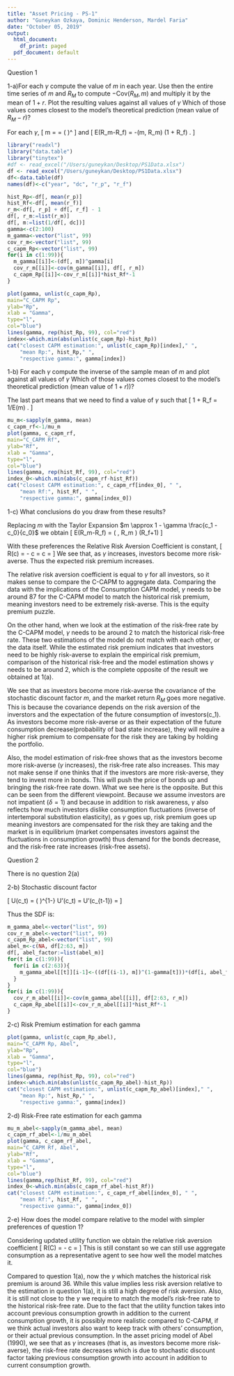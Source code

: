 ```yaml
---
title: "Asset Pricing - PS-1"
author: "Guneykan Ozkaya, Dominic Henderson, Mardel Faria"
date: "October 05, 2019"
output:
  html_document:
    df_print: paged
  pdf_document: default
---
```



\def\Cov{\mathrm{Cov}}

Question 1

1-a)For each $\gamma$ compute the value of $m$ in each year. Use then the entire time series of $m$
and $R_M$ to compute  $-\Cov(R_M, m)$ and multiply it by the mean of $1+r$. Plot the
resulting values against all values of $\gamma$ Which of those values comes closest to the
model’s theoretical prediction (mean value of $R_M-r$)?

For each $\gamma$,
\[
m = \frac{U'(c_1)}{U'(c_0)} = \left( \frac{c_0}{c_1} \right)^\gamma
\]
and
\[
E(R_m-R_f) = -\Cov(m, R_m) (1 + R_f) .
\]

```r

library("readxl")
library("data.table")
library("tinytex")
#df <- read_excel("/Users/guneykan/Desktop/PS1Data.xlsx")
df <- read_excel("/Users/guneykan/Desktop/PS1Data.xlsx")
df<-data.table(df)
names(df)<-c("year", "dc", "r_p", "r_f")
```

```r
hist_Rp<-df[, mean(r_p)]
hist_Rf<-df[, mean(r_f)]
r_m<-df[, r_p] + df[, r_f] - 1
df[, r_m:=list(r_m)]
df[, m:=list(1/df[, dc])]
gamma<-c(2:100)
m_gamma<-vector("list", 99)
cov_r_m<-vector("list", 99)
c_capm_Rp<-vector("list", 99)
for(i in c(1:99)){
  m_gamma[[i]]<-(df[, m])^gamma[i]
  cov_r_m[[i]]<-cov(m_gamma[[i]], df[, r_m])
  c_capm_Rp[[i]]<-cov_r_m[[i]]*hist_Rf*-1
}


```

```r
plot(gamma, unlist(c_capm_Rp),
main="C_CAPM Rp",
ylab="Rp",
xlab = "Gamma",
type="l",
col="blue")
lines(gamma, rep(hist_Rp, 99), col="red")
index<-which.min(abs(unlist(c_capm_Rp)-hist_Rp))
cat("closest CAPM estimation:", unlist(c_capm_Rp)[index]," ",
    "mean Rp:", hist_Rp," ",
    "respective gamma:", gamma[index]) 

```



1-b) For each $\gamma$ compute the inverse of the sample mean of $m$ and plot against all values
of $\gamma$ Which of those values comes closest to the model’s theoretical prediction
(mean value of $1 + r$))?

The last part means that we need to find a value of $\gamma$ such that
\[
1 + R_f = 1/E(m) .
\]


```r

mu_m<-sapply(m_gamma, mean)
c_capm_rf<-1/mu_m 
plot(gamma, c_capm_rf,
main="C_CAPM Rf",
ylab="Rf",
xlab = "Gamma",
type="l",
col="blue")
lines(gamma, rep(hist_Rf, 99), col="red")
index_0<-which.min(abs(c_capm_rf-hist_Rf))
cat("closest CAPM estimation:", c_capm_rf[index_0], " ", 
    "mean Rf:", hist_Rf, " ", 
    "respective gamma:", gamma[index_0]) 

```


1-c) What conclusions do you draw from these results?

Replacing $m$ with the Taylor Expansion $m \approx 1 - \gamma \frac{c_1 - c_0}{c_0}$ we obtain
\[
E(R_m-R_f) = \gamma \Cov\left( \frac{(c_1-c_0)}{c_0}, R_m \right) (R_f+1)
\]

With these preferences the Relative Risk Aversion Coefficient is constant,
\[
R(c) = - \frac{U''(c)}{U'(c)} c  = \frac{\gamma}{c} c = \gamma
\]
We see that, as $\gamma$ increases, investors become more risk-averse. Thus the expected risk premium increases.

The relative risk aversion coefficient is equal to $\gamma$ for all investors, so it makes sense to compare the C-CAPM to aggregate data. Comparing the data with the implications of the Consumption CAPM model, $\gamma$ needs to be around 87 for the C-CAPM model to match the historical risk premium, meaning investors need to be extremely risk-averse. This is the equity premium puzzle.

On the other hand, when we look at the estimation of the risk-free rate by the C-CAPM model, $\gamma$ needs to be around 2 to match the historical risk-free rate. These two estimations of the model do not match with each other, or the data itself. While the estimated risk premium indicates that investors need to be highly risk-averse to explain the empirical risk premium, comparison of the historical risk-free and the model estimation shows $\gamma$ needs to be around 2, which is the complete opposite of the result we obtained at 1(a).

We see that as investors become more risk-averse the covariance of the stochastic discount factor $m$, and the market return $R_M$ goes more negative. This is because the covariance depends on the risk aversion of the inverstors and the expectation of the future consumption of investors(c_1). As investors become more risk-averse or as their expectation of the future consumption decrease(probability of bad state increase), they will require a higher risk premium to compensate for the risk they are taking by holding the portfolio.

Also, the model estimation of risk-free shows that as the investors become more risk-averse ($\gamma$ increases), the risk-free rate also increases. This may not make sense if one thinks that if the investors are more risk-averse, they tend to invest more in bonds. This will push the price of bonds up and bringing the risk-free rate down. What we see here is the opposite. But this can be seen from the different viewpoint. Because we assume investors are not impatient ($\delta = 1$) and because in addition to risk awareness, $\gamma$ also reflects how much investors dislike consumption fluctuations (inverse of intertemporal substitution elasticity), as $\gamma$ goes up, risk premium goes up meaning investors are compensated for the risk they are taking and the market is in equilibrium (market compensates investors against the fluctuations in consumption growth) thus demand for the bonds decrease, and the risk-free rate increases (risk-free assets).





Question 2

There is no question 2(a)

2-b) Stochastic discount factor

\[
U(c_t) = \left( \frac{c_t}{x_t-1} \right)^{1-\gamma}
\quad\implies\quad
U'(c_t) = \frac{c_t^{-\gamma}}{x_{t-1}^{1-\gamma}}
\quad\text{and}\quad
U'(c_{t-1}) = \frac{c_{t-1}^{-\gamma}}{x_{t-2}^{1-\gamma}}
\]

Thus the SDF is:
\begin{align*}
m &= \frac{U'(c_t)}{U'(c_{t-1})}=\left(\frac{c_t}{c_{t-1}}\right)^{-\gamma}\left(\frac{x_{t-1}}{x_{t-2}}\right)^{\gamma-1}
\\[4pt]
  &= \left( \frac{c_t}{c_{t-1}} \right)^{-\gamma}\left(\frac{c_{t-1}}{c_{t-2}}\right)^{\gamma-1}
\end{align*}

```r
m_gamma_abel<-vector("list", 99)
cov_r_m_abel<-vector("list", 99)
c_capm_Rp_abel<-vector("list", 99)
abel_m<-c(NA, df[2:63, m])
df[, abel_factor:=list(abel_m)]
for(t in c(1:99)){
  for(i in c(2:63)){
    m_gamma_abel[[t]][i-1]<-((df[(i-1), m])^(1-gamma[t]))*(df[i, abel_factor]^(gamma[t]))
  }
}
for(i in c(1:99)){
  cov_r_m_abel[[i]]<-cov(m_gamma_abel[[i]], df[2:63, r_m])
  c_capm_Rp_abel[[i]]<-cov_r_m_abel[[i]]*hist_Rf*-1
}


```


2-c) Risk Premium estimation for each gamma


```r
plot(gamma, unlist(c_capm_Rp_abel),
main="C_CAPM Rp, Abel",
ylab="Rp",
xlab = "Gamma",
type="l",
col="blue")
lines(gamma, rep(hist_Rp, 99), col="red")
index<-which.min(abs(unlist(c_capm_Rp_abel)-hist_Rp))
cat("closest CAPM estimation:", unlist(c_capm_Rp_abel)[index]," ",
    "mean Rp:", hist_Rp," ",
    "respective gamma:", gamma[index]) 
```


2-d) Risk-Free rate estimation for each gamma


```r
mu_m_abel<-sapply(m_gamma_abel, mean)
c_capm_rf_abel<-1/mu_m_abel
plot(gamma, c_capm_rf_abel,
main="C_CAPM Rf, Abel",
ylab="Rf",
xlab = "Gamma",
type="l",
col="blue")
lines(gamma,rep(hist_Rf, 99), col="red")
index_0<-which.min(abs(c_capm_rf_abel-hist_Rf))
cat("closest CAPM estimation:", c_capm_rf_abel[index_0], " ", 
    "mean Rf:", hist_Rf, " ", 
    "respective gamma:", gamma[index_0]) 
```


2-e) How  does  the  model  compare  relative  to  the  model  with  simpler  preferences  of  question 1? 

Considering updated utility function we obtain the relative risk aversion coefficient
\[
R(C) = -\frac{U''(c)}{U'(c)} c = \gamma
\]
This is still constant so we can still use aggregate consumption as a representative agent to see how well the model matches it.

Compared to question 1(a), now the $\gamma$ which matches the historical risk premium is around 36. While this value implies less risk aversion relative to the estimation in question 1(a), it is still a high degree of risk aversion. Also, it is still not close to the $\gamma$ we require to match the model's risk-free rate to the historical risk-free rate. Due to the fact that the utility function takes into account previous consumption growth in addition to the current consumption growth, it is possibly more realistic compared to C-CAPM, if we think actual investors also want to keep track with others' consumption, or their actual previous consumption. In the asset pricing model of Abel (1990), we see that as $\gamma$ increases (that is, as investors become more risk-averse), the risk-free rate decreases which is due to stochastic discount factor taking previous consumption growth into account in addition to current consumption growth.
